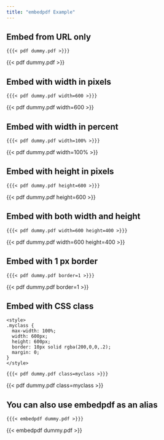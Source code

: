 ```yaml
---
title: "embedpdf Example"
---
```


<style>
.pdf {
  max-width: 100%;
	width: 600px;
	height: 600px;
	border: 10px solid rgba(0,0,0,.2);
	margin: 0;
}
</style>


## Embed from URL only

`{{{< pdf dummy.pdf >}}}`

{{< pdf dummy.pdf >}}


## Embed with width in pixels

`{{{< pdf dummy.pdf width=600 >}}}`

{{< pdf dummy.pdf width=600 >}}


## Embed with width in percent

`{{{< pdf dummy.pdf width=100% >}}}`

{{< pdf dummy.pdf width=100% >}}


## Embed with height in pixels

`{{{< pdf dummy.pdf height=600 >}}}`

{{< pdf dummy.pdf height=600 >}}


## Embed with both width and height

`{{{< pdf dummy.pdf width=600 height=400 >}}}`

{{< pdf dummy.pdf width=600 height=400 >}}


## Embed with 1 px border

`{{{< pdf dummy.pdf border=1 >}}}`

{{< pdf dummy.pdf border=1 >}}


## Embed with CSS class

<style>
  .myclass {
    max-width: 100%;
    width: 600px;
    height: 600px;
    border: 10px solid rgba(200,0,0,.2);
    margin: 0;
  }
</style>

```
<style>
.myclass {
  max-width: 100%;
  width: 600px;
  height: 600px;
  border: 10px solid rgba(200,0,0,.2);
  margin: 0;
}
</style>
```

`{{{< pdf dummy.pdf class=myclass >}}}`

{{< pdf dummy.pdf class=myclass >}}


## You can also use embedpdf as an alias

`{{{< embedpdf dummy.pdf >}}}`

{{< embedpdf dummy.pdf >}}
